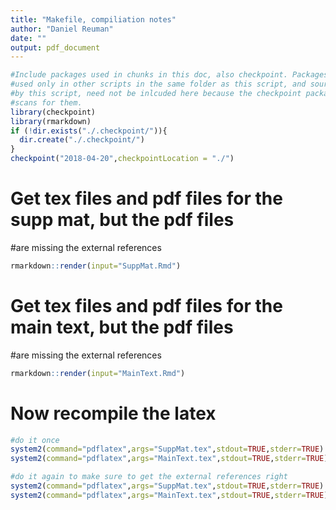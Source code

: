 ```yaml
---
title: "Makefile, compiliation notes"
author: "Daniel Reuman"
date: ""
output: pdf_document
---
```


<!--checkpoint package - when present, uses the package, sets up a local
installation of all packages as they existed on the date specified, in the
same directory as this file.-->
```r
#Include packages used in chunks in this doc, also checkpoint. Packages
#used only in other scripts in the same folder as this script, and sourced
#by this script, need not be inlcuded here because the checkpoint package
#scans for them.
library(checkpoint)
library(rmarkdown)
if (!dir.exists("./.checkpoint/")){
  dir.create("./.checkpoint/")
}
checkpoint("2018-04-20",checkpointLocation = "./")
```

# Get tex files and pdf files for the supp mat, but the pdf files 
#are missing the external references 

```r
rmarkdown::render(input="SuppMat.Rmd") 
```

# Get tex files and pdf files for the main text, but the pdf files 
#are missing the external references 

```r
rmarkdown::render(input="MainText.Rmd") 
```

# Now recompile the latex

```r
#do it once
system2(command="pdflatex",args="SuppMat.tex",stdout=TRUE,stderr=TRUE)
system2(command="pdflatex",args="MainText.tex",stdout=TRUE,stderr=TRUE)

#do it again to make sure to get the external references right
system2(command="pdflatex",args="SuppMat.tex",stdout=TRUE,stderr=TRUE)
system2(command="pdflatex",args="MainText.tex",stdout=TRUE,stderr=TRUE)
```